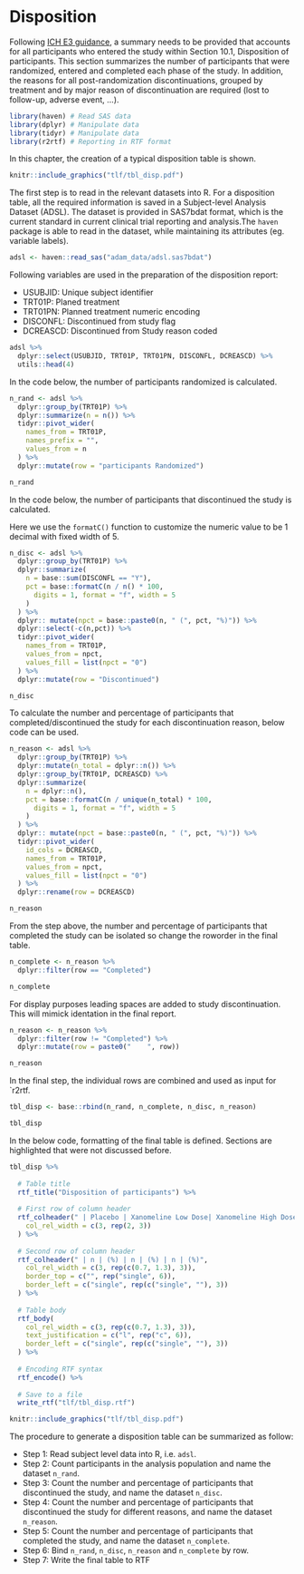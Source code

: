 # Disposition {#disposition}

Following [ICH E3 guidance](https://database.ich.org/sites/default/files/E3_Guideline.pdf), a summary needs to be provided that accounts for all participants who entered the study within Section 10.1, Disposition of participants.
This section summarizes the number of participants that were randomized, entered and completed each phase of the study. In addition, the reasons for all post-randomization discontinuations, grouped by treatment and by major reason of discontinuation are required (lost to follow-up, adverse event, ...).

```r
library(haven) # Read SAS data
library(dplyr) # Manipulate data
library(tidyr) # Manipulate data
library(r2rtf) # Reporting in RTF format
```

In this chapter, the creation of a typical disposition table is shown.

```r
knitr::include_graphics("tlf/tbl_disp.pdf")
```

The first step is to read in the relevant datasets into R.
For a disposition table, all the required information is saved in a Subject-level Analysis Dataset (ADSL).
The dataset is provided in SAS7bdat format, which is the current standard in current clinical trial reporting and analysis.The `haven` package is able to read in the dataset, while maintaining its attributes (eg. variable labels).

```r
adsl <- haven::read_sas("adam_data/adsl.sas7bdat")
```

Following variables are used in the preparation of the disposition report:

-   USUBJID: Unique subject identifier
-   TRT01P: Planed treatment
-   TRT01PN: Planned treatment numeric encoding
-   DISCONFL: Discontinued from study flag
-   DCREASCD: Discontinued from Study reason coded

```r
adsl %>%
  dplyr::select(USUBJID, TRT01P, TRT01PN, DISCONFL, DCREASCD) %>%
  utils::head(4)
```

In the code below, the number of participants randomized is calculated.

```r
n_rand <- adsl %>%
  dplyr::group_by(TRT01P) %>%
  dplyr::summarize(n = n()) %>%
  tidyr::pivot_wider(
    names_from = TRT01P,
    names_prefix = "",
    values_from = n
  ) %>%
  dplyr::mutate(row = "participants Randomized")

n_rand
```

In the code below, the number of participants that discontinued the study is calculated.

Here we use the `formatC()` function to customize the numeric value to be 1 decimal with fixed width of 5.

```r
n_disc <- adsl %>%
  dplyr::group_by(TRT01P) %>%
  dplyr::summarize(
    n = base::sum(DISCONFL == "Y"),
    pct = base::formatC(n / n() * 100,
      digits = 1, format = "f", width = 5
    )
  ) %>%
  dplyr:: mutate(npct = base::paste0(n, " (", pct, "%)")) %>%
  dplyr::select(-c(n,pct)) %>%
  tidyr::pivot_wider(
    names_from = TRT01P,
    values_from = npct,
    values_fill = list(npct = "0")
  ) %>%
  dplyr::mutate(row = "Discontinued")

n_disc
```

To calculate the number and percentage of participants that completed/discontinued the study for each discontinuation reason, below code can be used.

```r
n_reason <- adsl %>%
  dplyr::group_by(TRT01P) %>%
  dplyr::mutate(n_total = dplyr::n()) %>%
  dplyr::group_by(TRT01P, DCREASCD) %>%
  dplyr::summarize(
    n = dplyr::n(),
    pct = base::formatC(n / unique(n_total) * 100,
      digits = 1, format = "f", width = 5
    )
  ) %>%
  dplyr:: mutate(npct = base::paste0(n, " (", pct, "%)")) %>%
  tidyr::pivot_wider(
    id_cols = DCREASCD,
    names_from = TRT01P,
    values_from = npct,
    values_fill = list(npct = "0")
  ) %>%
  dplyr::rename(row = DCREASCD)

n_reason
```

From the step above, the number and percentage of participants that completed the study can be isolated so change the
roworder in the final table.

```r
n_complete <- n_reason %>% 
  dplyr::filter(row == "Completed")

n_complete
```

For display purposes leading spaces are added to study discontinuation. This will mimick identation in the final report.

```r
n_reason <- n_reason %>%
  dplyr::filter(row != "Completed") %>%
  dplyr::mutate(row = paste0("    ", row))

n_reason
```

In the final step, the individual rows are combined and used as input for `r2rtf.

```r
tbl_disp <- base::rbind(n_rand, n_complete, n_disc, n_reason)

tbl_disp
```

In the below code, formatting of the final table is defined. Sections are highlighted that were not discussed before.

```r
tbl_disp %>%
  
  # Table title
  rtf_title("Disposition of participants") %>%
  
  # First row of column header
  rtf_colheader(" | Placebo | Xanomeline Low Dose| Xanomeline High Dose",
    col_rel_width = c(3, rep(2, 3))
  ) %>%
  
  # Second row of column header
  rtf_colheader(" | n | (%) | n | (%) | n | (%)",
    col_rel_width = c(3, rep(c(0.7, 1.3), 3)),
    border_top = c("", rep("single", 6)),
    border_left = c("single", rep(c("single", ""), 3))
  ) %>%
  
  # Table body
  rtf_body(
    col_rel_width = c(3, rep(c(0.7, 1.3), 3)),
    text_justification = c("l", rep("c", 6)),
    border_left = c("single", rep(c("single", ""), 3))
  ) %>%
  
  # Encoding RTF syntax
  rtf_encode() %>%
  
  # Save to a file
  write_rtf("tlf/tbl_disp.rtf")
```

```r
knitr::include_graphics("tlf/tbl_disp.pdf")
```

The procedure to generate a disposition table can be summarized as follow:

-   Step 1: Read subject level data into R, i.e. `adsl`.
-   Step 2: Count participants in the analysis population and name the dataset `n_rand`.
-   Step 3: Count the number and percentage of participants that discontinued the study, and name the dataset `n_disc`.
-   Step 4: Count the number and percentage of participants that discontinued the study for different reasons, and name the dataset `n_reason`.
-   Step 5: Count the number and percentage of participants that completed the study, and name the dataset `n_complete`.
-   Step 6: Bind `n_rand`, `n_disc`, `n_reason` and `n_complete` by row. 
-   Step 7: Write the final table to RTF
